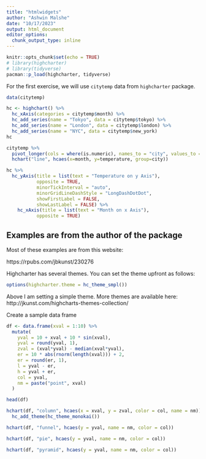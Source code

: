 ```yaml
---
title: "htmlwidgets"
author: "Ashwin Malshe"
date: "10/17/2023"
output: html_document
editor_options:
  chunk_output_type: inline
---
```


```r
knitr::opts_chunk$set(echo = TRUE)
# library(highcharter)
# library(tidyverse)
pacman::p_load(highcharter, tidyverse)
```

For the first exercise, we will use `citytemp` data from `highcharter` package.

```r
data(citytemp)
```


```r
hc <- highchart() %>% 
  hc_xAxis(categories = citytemp$month) %>% 
  hc_add_series(name = "Tokyo", data = citytemp$tokyo) %>% 
  hc_add_series(name = "London", data = citytemp$london) %>% 
  hc_add_series(name = "NYC", data = citytemp$new_york)
hc

```


```r
citytemp %>% 
  pivot_longer(cols = where(is.numeric), names_to = "city", values_to = "temperature") %>%
  hchart("line", hcaes(x=month, y=temperature, group=city))
```

```r

hc %>% 
  hc_yAxis(title = list(text = "Temperature on y Axis"),
           opposite = TRUE,
           minorTickInterval = "auto",
           minorGridLineDashStyle = "LongDashDotDot",
           showFirstLabel = FALSE,
           showLastLabel = FALSE) %>% 
    hc_xAxis(title = list(text = "Month on x Axis"),
           opposite = TRUE)
```
## Examples are from the author of the package

Most of these examples are from this website:

https://rpubs.com/jbkunst/230276

Highcharter has several themes. You can set the theme upfront as follows:

```r
options(highcharter.theme = hc_theme_smpl())
```

Above I am setting a simple theme. More themes are available here:
http://jkunst.com/highcharts-themes-collection/


Create a sample data frame

```r
df <- data.frame(xval = 1:10) %>% 
  mutate(
    yval = 10 + xval + 10 * sin(xval),
    yval = round(yval, 1),
    zval = (xval*yval) - median(xval*yval),
    er = 10 * abs(rnorm(length(xval))) + 2,
    er = round(er, 1),
    l = yval - er,
    h = yval + er,
    col = yval,
    nm = paste("point", xval)
  )

head(df)
```

```r

hchart(df, "column", hcaes(x = xval, y = zval, color = col, name = nm)) %>% 
  hc_add_theme(hc_theme_monokai())
```
```r
hchart(df, "funnel", hcaes(y = yval, name = nm, color = col))
```
```r
hchart(df, "pie", hcaes(y = yval, name = nm, color = col))
```
```r
hchart(df, "pyramid", hcaes(y = yval, name = nm, color = col))
```

